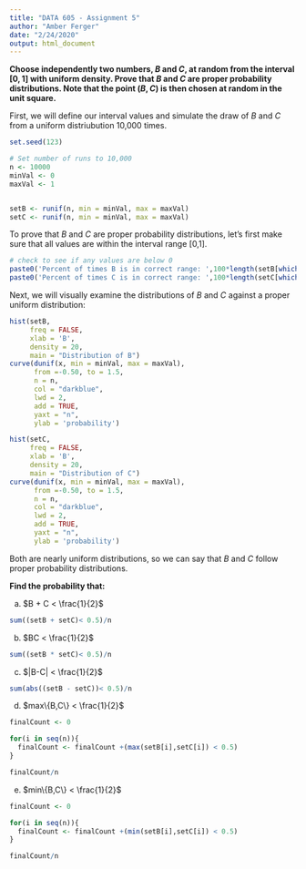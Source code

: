 ---
title: "DATA 605 - Assignment 5"
author: "Amber Ferger"
date: "2/24/2020"
output: html_document
---

**Choose independently two numbers, $B$ and $C$, at random from the interval $[0,1]$ with uniform density. Prove that $B$ and $C$ are proper probability distributions. Note that the point $(B,C)$ is then chosen at random in the unit square.**  

First, we will define our interval values and simulate the draw of $B$ and $C$ from a uniform distriubution 10,000 times. 
``` {r}
set.seed(123)

# Set number of runs to 10,000
n <- 10000
minVal <- 0
maxVal <- 1


setB <- runif(n, min = minVal, max = maxVal)
setC <- runif(n, min = minVal, max = maxVal)

```

To prove that $B$ and $C$ are proper probability distributions, let's first make sure that all values are within the interval range [0,1].


``` {r}
# check to see if any values are below 0
paste0('Percent of times B is in correct range: ',100*length(setB[which(setB >0 & setB < 1)])/n)
paste0('Percent of times C is in correct range: ',100*length(setC[which(setC >0 & setC < 1)])/n)

```

Next, we will visually examine the distributions of $B$ and $C$ against a proper uniform distribution: 
```{r}
hist(setB, 
     freq = FALSE, 
     xlab = 'B',  
     density = 20,
     main = "Distribution of B")
curve(dunif(x, min = minVal, max = maxVal), 
      from =-0.50, to = 1.5, 
      n = n, 
      col = "darkblue", 
      lwd = 2, 
      add = TRUE, 
      yaxt = "n",
      ylab = 'probability')

```

``` {r}
hist(setC, 
     freq = FALSE, 
     xlab = 'B',  
     density = 20,
     main = "Distribution of C")
curve(dunif(x, min = minVal, max = maxVal), 
      from =-0.50, to = 1.5, 
      n = n, 
      col = "darkblue", 
      lwd = 2, 
      add = TRUE, 
      yaxt = "n",
      ylab = 'probability')

```

Both are nearly uniform distributions, so we can say that $B$ and $C$ follow proper probability distributions. 

**Find the probability that: **  

(a) $B + C < \frac{1}{2}$
``` {r}

sum((setB + setC)< 0.5)/n

```

(b) $BC < \frac{1}{2}$  
``` {r}

sum((setB * setC)< 0.5)/n

```


(c) $|B-C| < \frac{1}{2}$  
``` {r}
sum(abs((setB - setC))< 0.5)/n


```


(d) $max\{B,C\} < \frac{1}{2}$  
``` {r}

finalCount <- 0

for(i in seq(n)){
  finalCount <- finalCount +(max(setB[i],setC[i]) < 0.5)
}

finalCount/n

```


(e) $min\{B,C\} < \frac{1}{2}$  
``` {r}


finalCount <- 0

for(i in seq(n)){
  finalCount <- finalCount +(min(setB[i],setC[i]) < 0.5)
}

finalCount/n

```
